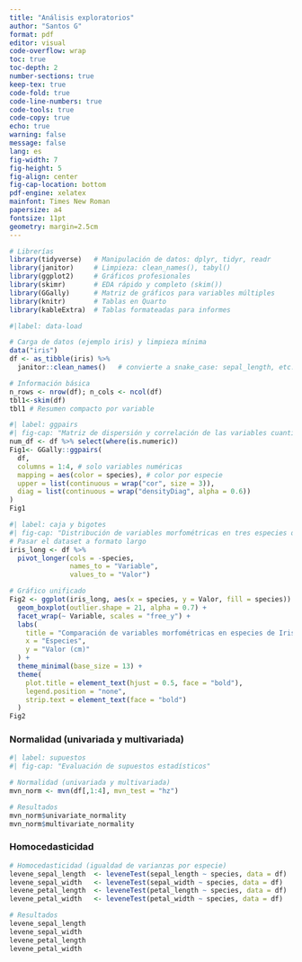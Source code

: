 ```yaml
---
title: "Análisis exploratorios"
author: "Santos G"
format: pdf
editor: visual
code-overflow: wrap
toc: true
toc-depth: 2
number-sections: true
keep-tex: true
code-fold: true
code-line-numbers: true
code-tools: true
code-copy: true
echo: true
warning: false
message: false
lang: es
fig-width: 7
fig-height: 5
fig-align: center
fig-cap-location: bottom
pdf-engine: xelatex
mainfont: Times New Roman
papersize: a4
fontsize: 11pt
geometry: margin=2.5cm
---
```


```r
# Librerías 
library(tidyverse)   # Manipulación de datos: dplyr, tidyr, readr
library(janitor)     # Limpieza: clean_names(), tabyl()
library(ggplot2)     # Gráficos profesionales
library(skimr)       # EDA rápido y completo (skim())
library(GGally)      # Matriz de gráficos para variables múltiples
library(knitr)       # Tablas en Quarto
library(kableExtra)  # Tablas formateadas para informes
```

```r
#|label: data-load

# Carga de datos (ejemplo iris) y limpieza mínima
data("iris")
df <- as_tibble(iris) %>% 
  janitor::clean_names()   # convierte a snake_case: sepal_length, etc.

# Información básica
n_rows <- nrow(df); n_cols <- ncol(df)
tbl1<-skim(df) 
tbl1 # Resumen compacto por variable
```

```r
#| label: ggpairs
#| fig-cap: "Matriz de dispersión y correlación de las variables cuantitativas."
num_df <- df %>% select(where(is.numeric))
Fig1<- GGally::ggpairs(
  df,
  columns = 1:4, # solo variables numéricas
  mapping = aes(color = species), # color por especie
  upper = list(continuous = wrap("cor", size = 3)),
  diag = list(continuous = wrap("densityDiag", alpha = 0.6))
)
Fig1
```

```r
#| label: caja y bigotes
#| fig-cap: "Distribución de variables morfométricas en tres especies de Iris."
# Pasar el dataset a formato largo
iris_long <- df %>%
  pivot_longer(cols = -species,
               names_to = "Variable",
               values_to = "Valor")

# Gráfico unificado
Fig2 <- ggplot(iris_long, aes(x = species, y = Valor, fill = species)) +
  geom_boxplot(outlier.shape = 21, alpha = 0.7) +
  facet_wrap(~ Variable, scales = "free_y") +
  labs(
    title = "Comparación de variables morfométricas en especies de Iris",
    x = "Especies",
    y = "Valor (cm)"
  ) +
  theme_minimal(base_size = 13) +
  theme(
    plot.title = element_text(hjust = 0.5, face = "bold"),
    legend.position = "none",
    strip.text = element_text(face = "bold")
  )
Fig2

```
### Normalidad (univariada y multivariada)

```r
#| label: supuestos
#| fig-cap: "Evaluación de supuestos estadísticos"

# Normalidad (univariada y multivariada)
mvn_norm <- mvn(df[,1:4], mvn_test = "hz")

# Resultados
mvn_norm$univariate_normality
mvn_norm$multivariate_normality
```

### Homocedasticidad

```r
# Homocedasticidad (igualdad de varianzas por especie)
levene_sepal_length  <- leveneTest(sepal_length ~ species, data = df)
levene_sepal_width   <- leveneTest(sepal_width ~ species, data = df)
levene_petal_length  <- leveneTest(petal_length ~ species, data = df)
levene_petal_width   <- leveneTest(petal_width ~ species, data = df)

# Resultados
levene_sepal_length
levene_sepal_width
levene_petal_length 
levene_petal_width
```

